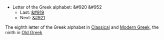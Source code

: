 *Letter of the Greek alphabet: &#920 &#952
**Last: [[eta|&#919]]
**Next: [[iota|&#921]]

The eighth letter of the Greek alphabet in [[en:Classical Greek|Classical]] and [[en:Modern Greek|Modern Greek]], the ninth in [[en:Old Greek|Old Greek]]